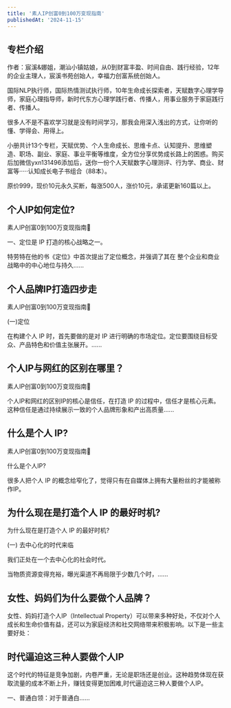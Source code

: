 ```yaml
---
title: '素人IP创富0到100万变现指南'
publishedAt: '2024-11-15'
---
```


## 专栏介绍

作者：宸溪&娜姐，潮汕小镇姑娘，从0到财富丰盈、时间自由、践行经验，12年的企业主理人，宸溪书苑创始人，幸福力创富系统创始人。

国际NLP执行师，国际热情测试执行师，10年生命成长探索者，天赋数字心理学导师，家庭心理指导师，新时代东方心理学践行者、传播人，用事业服务于家庭践行者、传播人。

很多人不是不喜欢学习就是没有时间学习，那我会用深入浅出的方式，让你听的懂、学得会、用得上。

小册共计13个专栏，天赋优势、个人生命成长、思维卡点、认知提升、思维塑造、职场、副业、家庭、事业平衡等维度，全方位分享优势成长路上的困惑。购买后加微信yxn131496添加后，送你一份个人天赋数字心理测评、行为学、商业、财富等·····认知成长电子书组合（88本）。

原价999，现价10元永久买断，每涨500人，涨价10元，承诺更新160篇以上。


## 个人IP如何定位?
素人IP创富0到100万变现指南🧭

一、定位是 IP 打造的核心战略之一。

特劳特在他的书《定位》中首次提出了定位概念，并强调了其在 整个企业和商业战略中的中心地位与持久......

## 个人品牌IP打造四步走
素人IP创富0到100万变现指南🧭

(一)定位

在构建个人 IP 时，首先要做的是对 IP 进行明确的市场定位。定位要围绕目标受众、产品特色和价值主张展开。......

## 个人IP与网红的区别在哪里？
素人IP创富0到100万变现指南🧭

个人IP和网红的区别IP的核心是信任，在打造 IP 的过程中，信任才是核心元素。这种信任是通过持续展示一致的个人品牌形象和产出高质量......

## 什么是个人 IP?
素人IP创富0到100万变现指南🧭

什么是个人IP?

很多人把个人 IP 的概念给窄化了，觉得只有在自媒体上拥有大量粉丝的才能被称作IP。

## 为什么现在是打造个人 IP 的最好时机?
为什么现在是打造个人 IP 的最好时机? 

(一) 去中心化的时代来临

我们正处在一个去中心化的社会时代。

当物质资源变得充裕，曝光渠道不再局限于少数几个时，......

## 女性、妈妈们为什么要做个人品牌？
女性、妈妈打造个人IP（Intellectual Property）可以带来多种好处，不仅对个人成长和生命价值有益，还可以为家庭经济和社交网络带来积极影响。以下是一些主要好处：

## 时代逼迫这三种人要做个人IP
这个时代的特征是竞争加剧，内卷严重，无论是职场还是创业。这种趋势体现在获取流量的成本不断上升，赚钱变得更加困难,时代逼迫这三种人要做个人IP。

一、普通白领：对于普通白......

